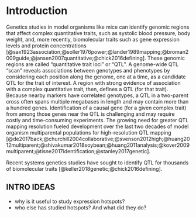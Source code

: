# Introduction

Genetics studies in model organisms like mice can identify
genomic regions that affect complex quantitative traits, such as systolic blood pressure, body 
weight, and, more recently, biomolecular traits such as gene expression levels and protein 
concentrations [@sax1923association;@soller1976power;@lander1989mapping;@broman2009guide;@jansen2007quantitative;@chick2016defining]. 
These genomic regions are called "quantitative trait loci" or "QTL".
A genome-wide QTL "scan" reveals
associations between genotypes and phenotypes by considering each position along the genome,
one at a time, as a candidate QTL for the trait of interest.
A region with strong evidence of association with a complex quantitative trait, then, defines a QTL (for that trait).
Because nearby markers have correlated
genotypes, a QTL in a two-parent cross often spans multiple megabases in length
and may contain more than a hundred genes.
Identification of a causal gene (for a given complex trait) from among those genes near the QTL is
challenging and may require costly and time-consuming experiments.
The growing need for greater QTL mapping resolution fueled development over the
last two decades of model organism multiparental populations for high-resolution QTL mapping [@de2017back;@churchill2004collaborative;@svenson2012high;@huang2012multiparent;@shivakumar2018soybean;@huang2011analysis;@kover2009multiparent;@tisne2017identification;@stanley2017genetic].

Recent systems genetics studies have sought to identify QTL for thousands of biomolecular traits [@keller2018genetic;@chick2016defining].



## INTRO IDEAS

- why is it useful to study expression hotspots?
- who else has studied hotspots? And what did they do?

